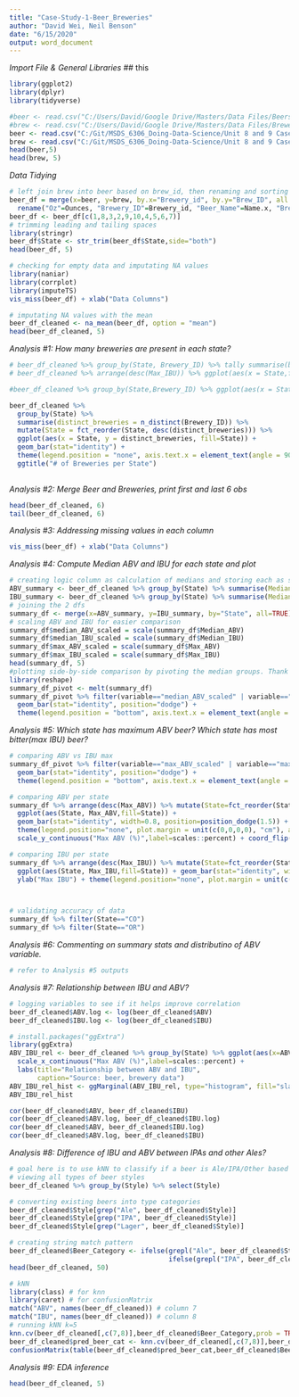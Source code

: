 ```yaml
---
title: "Case-Study-1-Beer_Breweries"
author: "David Wei, Neil Benson"
date: "6/15/2020"
output: word_document
---
```


_Import File & General Libraries_
## this 
```r
library(ggplot2) 
library(dplyr) 
library(tidyverse)

#beer <- read.csv("C:/Users/David/Google Drive/Masters/Data Files/Beers.csv")
#brew <- read.csv("C:/Users/David/Google Drive/Masters/Data Files/Breweries.csv")
beer <- read.csv("C:/Git/MSDS_6306_Doing-Data-Science/Unit 8 and 9 Case Study 1/Beers.csv")
brew <- read.csv("C:/Git/MSDS_6306_Doing-Data-Science/Unit 8 and 9 Case Study 1/Breweries.csv")
head(beer,5)
head(brew, 5)
```

_Data Tidying_
```r
# left join brew into beer based on brew_id, then renaming and sorting columns
beer_df = merge(x=beer, y=brew, by.x="Brewery_id", by.y="Brew_ID", all.x=TRUE) %>% 
  rename("Oz"=Ounces, "Brewery_ID"=Brewery_id, "Beer_Name"=Name.x, "Brewery_Name" =Name.y)
beer_df <- beer_df[c(1,8,3,2,9,10,4,5,6,7)]
# trimming leading and tailing spaces
library(stringr)
beer_df$State <- str_trim(beer_df$State,side="both")
head(beer_df, 5)

# checking for empty data and imputating NA values
library(naniar)
library(corrplot)
library(imputeTS)
vis_miss(beer_df) + xlab("Data Columns")

# imputating NA values with the mean
beer_df_cleaned <- na_mean(beer_df, option = "mean")
head(beer_df_cleaned, 5)
```

_Analysis #1: How many breweries are present in each state?_
```r
# beer_df_cleaned %>% group_by(State, Brewery_ID) %>% tally summarise(brew_count_per_state = count())
# beer_df_cleaned %>% arrange(desc(Max_IBU)) %>% ggplot(aes(x = State,fill=State)) + geom_histogram(stat="count") + theme(legend.position = "none") + ggtitle("# of Breweries per State")

#beer_df_cleaned %>% group_by(State,Brewery_ID) %>% ggplot(aes(x = State,fill=State)) + geom_bar(stat="count") + theme(legend.position = "none") + ggtitle("# of Breweries per State")

beer_df_cleaned %>%
  group_by(State) %>%
  summarise(distinct_breweries = n_distinct(Brewery_ID)) %>% 
  mutate(State = fct_reorder(State, desc(distinct_breweries))) %>%
  ggplot(aes(x = State, y = distinct_breweries, fill=State)) + 
  geom_bar(stat="identity") + 
  theme(legend.position = "none", axis.text.x = element_text(angle = 90, vjust = 0.5, hjust=1, size = 8)) + 
  ggtitle("# of Breweries per State")
  

```
_Analysis #2: Merge Beer and Breweries, print first and last 6 obs_
```r
head(beer_df_cleaned, 6)
tail(beer_df_cleaned, 6)
```
_Analysis #3: Addressing missing values in each column_
```r
vis_miss(beer_df) + xlab("Data Columns")
```
_Analysis #4: Compute Median ABV and IBU for each state and plot_
```r
# creating logic column as calculation of medians and storing each as seperate dfs
ABV_summary <- beer_df_cleaned %>% group_by(State) %>% summarise(Median_ABV=median(ABV), Max_ABV=max(ABV)) %>% as.data.frame()
IBU_summary <- beer_df_cleaned %>% group_by(State) %>% summarise(Median_IBU=median(IBU), Max_IBU=max(IBU)) %>% as.data.frame()
# joining the 2 dfs
summary_df <- merge(x=ABV_summary, y=IBU_summary, by="State", all=TRUE)
# scaling ABV and IBU for easier comparison
summary_df$median_ABV_scaled = scale(summary_df$Median_ABV)
summary_df$median_IBU_scaled = scale(summary_df$Median_IBU)
summary_df$max_ABV_scaled = scale(summary_df$Max_ABV)
summary_df$max_IBU_scaled = scale(summary_df$Max_IBU)
head(summary_df, 5)
#plotting side-by-side comparison by pivoting the median groups. Thank god for stack overflow for this.
library(reshape)
summary_df_pivot <- melt(summary_df)
summary_df_pivot %>% filter(variable=="median_ABV_scaled" | variable=="median_IBU_scaled") %>% ggplot(aes(State,value,fill=variable)) + 
  geom_bar(stat="identity", position="dodge") + 
  theme(legend.position = "bottom", axis.text.x = element_text(angle = 90, vjust = 0.5, hjust=1, size = 8))
```
_Analysis #5: Which state has maximum ABV beer? Which state has most bitter(max IBU) beer?_
```r
# comparing ABV vs IBU max
summary_df_pivot %>% filter(variable=="max_ABV_scaled" | variable=="max_IBU_scaled") %>% ggplot(aes(State,value,fill=variable)) + 
  geom_bar(stat="identity", position="dodge") + 
  theme(legend.position = "bottom", axis.text.x = element_text(angle = 90, vjust = 0.5, hjust=1, size = 8))

# comparing ABV per state
summary_df %>% arrange(desc(Max_ABV)) %>% mutate(State=fct_reorder(State, Max_ABV)) %>% 
  ggplot(aes(State, Max_ABV,fill=State)) + 
  geom_bar(stat="identity", width=0.8, position=position_dodge(1.5)) + 
  theme(legend.position="none", plot.margin = unit(c(0,0,0,0), "cm"), axis.text.y = element_text(size = 8)) + 
  scale_y_continuous("Max ABV (%)",label=scales::percent) + coord_flip() 

# comparing IBU per state
summary_df %>% arrange(desc(Max_IBU)) %>% mutate(State=fct_reorder(State, Max_IBU)) %>% 
  ggplot(aes(State, Max_IBU,fill=State)) + geom_bar(stat="identity", width=0.8, position=position_dodge(1.5)) + 
  ylab("Max IBU") + theme(legend.position="none", plot.margin = unit(c(0,0,0,0), "cm"), axis.text.y = element_text(size = 8)) +  coord_flip()



# validating accuracy of data
summary_df %>% filter(State=="CO")
summary_df %>% filter(State=="OR")
```

_Analysis #6: Commenting on summary stats and distributino of ABV variable._
```r
# refer to Analysis #5 outputs
```
_Analysis #7: Relationship between IBU and ABV?_
```r
# logging variables to see if it helps improve correlation
beer_df_cleaned$ABV.log <- log(beer_df_cleaned$ABV)
beer_df_cleaned$IBU.log <- log(beer_df_cleaned$IBU)

# install.packages("ggExtra")
library(ggExtra)
ABV_IBU_rel <- beer_df_cleaned %>% group_by(State) %>% ggplot(aes(x=ABV, y=IBU)) + geom_point() + geom_smooth(method="lm") +
  scale_x_continuous("Max ABV (%)",label=scales::percent) + 
  labs(title="Relationship between ABV and IBU",
       caption="Source: beer, brewery data")
ABV_IBU_rel_hist <- ggMarginal(ABV_IBU_rel, type="histogram", fill="slateblue")#, xparams=list(bins=10), yparams=list(bins=10))
ABV_IBU_rel_hist

cor(beer_df_cleaned$ABV, beer_df_cleaned$IBU)
cor(beer_df_cleaned$ABV.log, beer_df_cleaned$IBU.log)
cor(beer_df_cleaned$ABV, beer_df_cleaned$IBU.log)
cor(beer_df_cleaned$ABV.log, beer_df_cleaned$IBU)
```
_Analysis #8: Difference of IBU and ABV between IPAs and other Ales?_
```r
# goal here is to use kNN to classify if a beer is Ale/IPA/Other based on it's ABV and IBU
# viewing all types of beer styles
beer_df_cleaned %>% group_by(Style) %>% select(Style)

# converting existing beers into type categories
beer_df_cleaned$Style[grep("Ale", beer_df_cleaned$Style)]
beer_df_cleaned$Style[grep("IPA", beer_df_cleaned$Style)]
beer_df_cleaned$Style[grep("Lager", beer_df_cleaned$Style)]

# creating string match pattern
beer_df_cleaned$Beer_Category <- ifelse(grepl("Ale", beer_df_cleaned$Style), "Ale", 
                                        ifelse(grepl("IPA", beer_df_cleaned$Style) | grepl("India Pale Ales", beer_df_cleaned$Style), "IPA", "Other"))
head(beer_df_cleaned, 50)

# kNN
library(class) # for knn
library(caret) # for confusionMatrix
match("ABV", names(beer_df_cleaned)) # column 7
match("IBU", names(beer_df_cleaned)) # column 8
# running kNN k=5
knn.cv(beer_df_cleaned[,c(7,8)],beer_df_cleaned$Beer_Category,prob = TRUE, k = 7)
beer_df_cleaned$pred_beer_cat <- knn.cv(beer_df_cleaned[,c(7,8)],beer_df_cleaned$Beer_Category,prob = TRUE, k = 7)
confusionMatrix(table(beer_df_cleaned$pred_beer_cat,beer_df_cleaned$Beer_Category))
```

_Analysis #9: EDA inference_
```r
head(beer_df_cleaned, 5)
```
